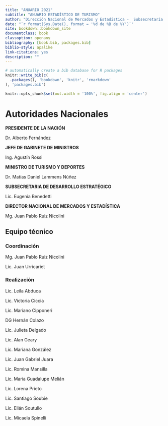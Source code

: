 ```yaml
---
title: "ANUARIO 2021"
subtitle: "ANUARIO ESTADÍSTICO DE TURISMO"
author: "Dirección Nacional de Mercados y Estadística -  Subsecretaría de Desarrollo Estratégico"
date: "`r format(Sys.Date(), format = '%d de %B de %Y')`"
site: bookdown::bookdown_site
documentclass: book
classoption: openany
bibliography: [book.bib, packages.bib]
biblio-style: apalike
link-citations: yes
description: ""
---
```





```r
# automatically create a bib database for R packages
knitr::write_bib(c(
  .packages(), 'bookdown', 'knitr', 'rmarkdown'
), 'packages.bib')

knitr::opts_chunk$set(out.width = '100%', fig.align = 'center')
```

# Autoridades Nacionales {-}

**PRESIDENTE DE LA NACIÓN**

Dr. Alberto Fernández

**JEFE DE GABINETE DE MINISTROS**

Ing. Agustín Rossi

**MINISTRO DE TURISMO Y DEPORTES**

Dr. Matías Daniel Lammens Núñez

**SUBSECRETARIA DE DESARROLLO ESTRATÉGICO**

Lic. Eugenia Benedetti


**DIRECTOR NACIONAL DE MERCADOS Y ESTADÍSTICA**

Mg. Juan Pablo Ruiz Nicolini

## Equipo técnico {-}

### Coordinación {-}

Mg. Juan Pablo Ruiz Nicolini

Lic. Juan Urricariet

### Realización {-}

Lic. Leila Abduca

Lic. Victoria Ciccia

Lic. Mariano Cipponeri

DG Hernán Colazo

Lic. Julieta Delgado

Lic. Alan Geary

Lic. Mariana González

Lic. Juan Gabriel Juara

Lic. Romina Mansilla

Lic. María Guadalupe Melián

Lic. Lorena Prieto

Lic. Santiago Soubie

Lic. Elián Soutullo

Lic. Micaela Spinelli

